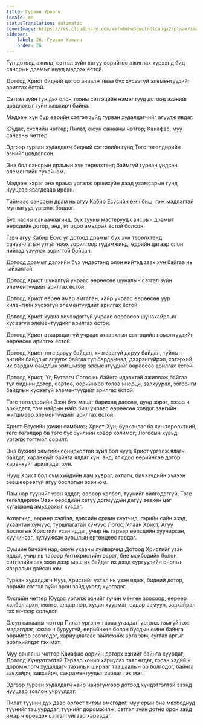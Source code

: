 ```yaml
---
title: Гурван Урвагч
locale: mn
statusTranslation: automatic
coverImage: https://res.cloudinary.com/xmfm6mhw3gwctndtcubgx2rptnae/image/upload/v1741354419/small_cover_la_gran_rebelion_28716e29d2.webp
sidebar:
    label: 26. Гурван Урвагч
    order: 26
---
```

Гүн дотоод ажилд, сэтгэл зүйн хатуу өөрийгөө ажиглах хүрээнд бид сансрын драмыг шууд мэдрэх ёстой.

Дотоод Христ бидний дотор ачаалж яваа бүх хүсээгүй элементүүдийг арилгах ёстой.

Сэтгэл зүйн гүн дэх олон тооны сэтгэцийн нэмэлтүүд дотоод эзэнийг цовдлохыг гуйн хашхирч байна.

Мэдээж хүн бүр өөрийн сэтгэл зүйд гурван худалдагчийг агуулж явдаг.

Юудас, хүслийн чөтгөр; Пилат, оюун санааны чөтгөр; Каиафас, муу санааны чөтгөр.

Эдгээр гурван худалдагч бидний сэтгэлийн гүнд Төгс төгөлдөрийн эзнийг цовдолсон.

Энэ бол сансрын драмын хүн төрөлхтөнд баймгүй гурван үндсэн элементийн тухай юм.

Мэдээж хэрэг энэ драма үргэлж оршихуйн дээд ухамсарын гүнд нууцаар явагдсаар ирсэн.

Тиймээс сансрын драм нь агуу Кабир Есүсийн өмч биш, гэж мэдлэгтэй мунхагууд үргэлж боддог.

Бүх насны санаачлагчид, бүх зууны мастерууд сансрын драмыг өөрсдийн дотор, энд, яг одоо амьдрах ёстой болсон.

Гэвч агуу Кабир Есүс уг дотоод драмыг бүх хүн төрөлхтөнд санаачлагын утгыг нээх зорилгоор гудамжинд, өдрийн цагаар олон нийтэд үзүүлэх зоригтой байсан.

Дотоод драмыг дэлхийн бүх үндэстэнд олон нийтэд заах хүн байгаа нь гайхалтай.

Дотоод Христ шуналгүй учраас өөрөөсөө шуналын сэтгэл зүйн элементүүдийг арилгах ёстой.

Дотоод Христ өөрөө амар амгалан, хайр учраас өөрөөсөө уур хилэнгийн хүсээгүй элементүүдийг арилгах ёстой.

Дотоод Христ хувиа хичээдэггүй учраас өөрөөсөө шунахайрлын хүсээгүй элементүүдийг арилгах ёстой.

Дотоод Христ атаархдаггүй учраас атаархлын сэтгэцийн нэмэлтүүдийг өөрөөсөө арилгах ёстой.

Дотоод Христ төгс даруу байдал, хязгааргүй даруу байдал, туйлын энгийн байдлыг агуулж байгаа тул бардамнал, дээрэнгүйрэл, хэтэрхий их бардам байдлын жигшмээр элементүүдийг өөрөөсөө арилгах ёстой.

Дотоод Христ, Үг, Бүтээгч Логос нь байнга идэвхтэй ажиллаж байгаа тул бидний дотор, өөртөө, өөрийнхөө төлөө инерци, залхуурал, зогсонги байдлын хүсээгүй элементүүдийг арилгах ёстой.

Төгс төгөлдөрийн Эзэн бүх мацаг барихад дассан, дунд зэрэг, хэзээ ч архидалт, том найрын найз биш учраас өөрөөсөө ховдог зангийн жигшмээр элементүүдийг арилгах ёстой.

Христ-Есүсийн хачин симбиоз; Христ-Хүн; бурханлаг ба хүн төрөлхтний, төгс төгөлдөр ба төгс бус зүйлийн ховор холимог; Логосын хувьд үргэлж тогтмол сорилт.

Энэ бүхний хамгийн сонирхолтой зүйл бол нууц Христ үргэлж ялагч байдаг; харанхуйг байнга ялдаг хүн; энд, яг одоо өөрийнхөө дотор харанхуйг арилгадаг хүн.

Нууц Христ бол сүм хийдийн лам хувраг, ахлагч, бичээчдийн хүлээн зөвшөөрөөгүй агуу бослогын эзэн юм.

Лам нар түүнийг үзэн яддаг; өөрөөр хэлбэл, түүнийг ойлгодоггүй, Төгс төгөлдөрийн Эзэн өөрсдийн хатуу догмуудын дагуу зөвхөн цаг хугацаанд амьдрахыг хүсдэг.

Ахлагчид, өөрөөр хэлбэл, дэлхийн оршин суугчид, гэрийн сайн эзэд, ухаантай хүмүүс, туршлагатай хүмүүс Логос, Улаан Христ, Агуу Бослогын Христийг үзэн яддаг, учир нь тэрээр өөрсдийн хуучирсан, хуучинсаг, чулуужсан зуршлын ертөнцөөс гардаг.

Сүмийн бичээч нар, оюун ухааны луйварчид Дотоод Христийг үзэн яддаг, учир нь тэрээр Антихристийн эсрэг, бие махбодийн болон сэтгэлийн зах зээл дээр маш их байдаг их дээд сургуулийн онолын ялзралын дайсан юм.

Гурван худалдагч Нууц Христийг үхтэл нь үзэн ядаж, бидний дотор, өөрийн сэтгэл зүйн орон зайд үхэлд хүргэдэг.

Хүслийн чөтгөр Юудас үргэлж эзнийг гучин мөнгөн зоосоор, өөрөөр хэлбэл архи, мөнгө, алдар нэр, худал хуурмаг, садар самуун, завхайрал гэх мэтээр сольдог.

Оюун санааны чөтгөр Пилат үргэлж гараа угаадаг, үргэлж гэмгүй гэж мэдэгддэг, хэзээ ч буруугүй, өөрийнхөө болон бусдын өмнө байнга өөрийгөө зөвтгөдөг, хариуцлагаас зайлсхийх арга зам, зугтах аргыг эрэлхийлдэг гэх мэт.

Муу санааны чөтгөр Каиафас өөрийн доторх эзнийг байнга хуурдаг; Дотоод Хүндэтгэлтэй Тэрээр хонио хариулах таяг өгдөг, гэсэн хэдий ч доромжлогч худалдагч тахилын ширээг таашаалын ор болгодог, байнга завхайрч, завхайрч, сакраментуудыг зардаг гэх мэт.

Эдгээр гурван худалдагч хайр найргүйгээр дотоод хүндэтгэлтэй эзэнд нууцаар зовлон учруулдаг.

Пилат түүний дух дээр өргөст титэм өмсгөдөг, муу ёрын бие махбодиуд түүнийг ташуурддаг, түүнийг доромжилж, сэтгэл зүйн дотно орон зайд ямар ч өрөвдөх сэтгэлгүйгээр хараадаг.

